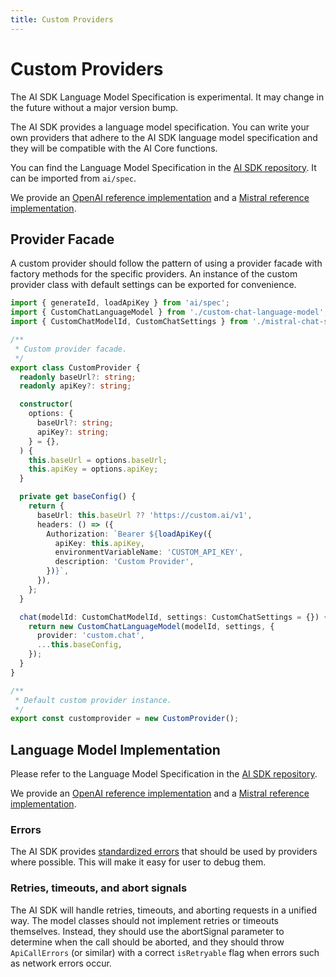 ```yaml
---
title: Custom Providers
---
```



# Custom Providers

<Callout>
  The AI SDK Language Model Specification is experimental. It may change in the
  future without a major version bump.
</Callout>

The AI SDK provides a language model specification.
You can write your own providers that adhere to the AI SDK language model specification and they will be compatible with the AI Core functions.

You can find the Language Model Specification in the [AI SDK repository](https://github.com/vercel/ai/tree/main/packages/specification/src/language-model/v1).
It can be imported from `ai/spec`.

We provide an [OpenAI reference implementation](https://github.com/vercel/ai/tree/main/packages/core/openai)
and a [Mistral reference implementation](https://github.com/vercel/ai/tree/main/packages/core/mistral).

## Provider Facade

A custom provider should follow the pattern of using a provider facade with factory methods for the specific providers.
An instance of the custom provider class with default settings can be exported for convenience.

```ts filename="custom-provider-facade.ts"
import { generateId, loadApiKey } from 'ai/spec';
import { CustomChatLanguageModel } from './custom-chat-language-model';
import { CustomChatModelId, CustomChatSettings } from './mistral-chat-settings';

/**
 * Custom provider facade.
 */
export class CustomProvider {
  readonly baseUrl?: string;
  readonly apiKey?: string;

  constructor(
    options: {
      baseUrl?: string;
      apiKey?: string;
    } = {},
  ) {
    this.baseUrl = options.baseUrl;
    this.apiKey = options.apiKey;
  }

  private get baseConfig() {
    return {
      baseUrl: this.baseUrl ?? 'https://custom.ai/v1',
      headers: () => ({
        Authorization: `Bearer ${loadApiKey({
          apiKey: this.apiKey,
          environmentVariableName: 'CUSTOM_API_KEY',
          description: 'Custom Provider',
        })}`,
      }),
    };
  }

  chat(modelId: CustomChatModelId, settings: CustomChatSettings = {}) {
    return new CustomChatLanguageModel(modelId, settings, {
      provider: 'custom.chat',
      ...this.baseConfig,
    });
  }
}

/**
 * Default custom provider instance.
 */
export const customprovider = new CustomProvider();
```

## Language Model Implementation

Please refer to the Language Model Specification in the [AI SDK repository](https://github.com/vercel/ai/tree/main/packages/specification/src/language-model/v1).

We provide an [OpenAI reference implementation](https://github.com/vercel/ai/tree/main/packages/core/openai)
and a [Mistral reference implementation](https://github.com/vercel/ai/tree/main/packages/core/mistral).

### Errors

The AI SDK provides [standardized errors](https://github.com/vercel/ai/tree/main/packages/specification/src/errors) that should be used by providers where possible.
This will make it easy for user to debug them.

### Retries, timeouts, and abort signals

The AI SDK will handle retries, timeouts, and aborting requests in a unified way.
The model classes should not implement retries or timeouts themselves.
Instead, they should use the abortSignal parameter to determine when the call should be aborted, and they should throw `ApiCallErrors` (or similar)
with a correct `isRetryable` flag when errors such as network errors occur.
